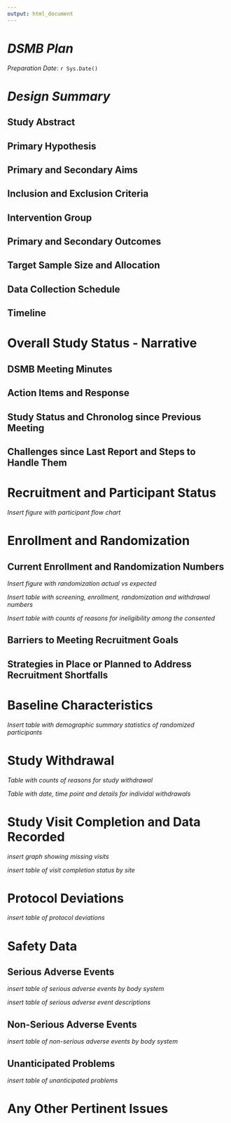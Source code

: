```yaml
---
output: html_document
---
```



# *DSMB Plan*

*Preparation Date*: `r Sys.Date()`


# *Design Summary*

## Study Abstract

## Primary Hypothesis

## Primary and Secondary Aims

## Inclusion and Exclusion Criteria

## Intervention Group

## Primary and Secondary Outcomes

## Target Sample Size and Allocation

## Data Collection Schedule

## Timeline

# Overall Study Status - Narrative

## DSMB Meeting Minutes

## Action Items and Response

## Study Status and Chronolog since Previous Meeting

## Challenges since Last Report and Steps to Handle Them

# Recruitment and Participant Status

*Insert figure with participant flow chart*

# Enrollment and Randomization

## Current Enrollment and Randomization Numbers
*Insert figure with randomization actual vs expected*


*Insert table with screening, enrollment, randomization and withdrawal numbers*


*Insert table with counts of reasons for ineligibility among the consented*

## Barriers to Meeting Recruitment Goals

## Strategies in Place or Planned to Address Recruitment Shortfalls

# Baseline Characteristics

*Insert table with demographic summary statistics of randomized participants*

# Study Withdrawal

*Table with counts of reasons for study withdrawal*

*Table with date, time point and details for individal withdrawals*

# Study Visit Completion and Data Recorded

*insert graph showing missing visits*

*insert table of visit completion status by site*

# Protocol Deviations

*insert table of protocol deviations*

# Safety Data

## Serious Adverse Events

*insert table of serious adverse events by body system*

*insert table of serious adverse event descriptions*

## Non-Serious Adverse Events

*insert table of non-serious adverse events by body system*

## Unanticipated Problems

*insert table of unanticipated problems*

# Any Other Pertinent Issues

















